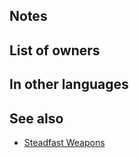 {{Weapon Infobox
|tagid=SID_人参風の装飾
|weaponType=Sword
|might=10
|range=1
|effect=If unit is within 2 spaces of an ally, grants Atk/Def+5 to unit and neutralizes unit's penalties to Atk/Def during combat.
|cost=200
|exclusive=0
|statModifiers=0,10,0,0,0
|required=Steel Sword
|next=Carrot Cudgel+
|promotionRarity=5
|promotionTier=1
|properties=
}}
==Notes==
{{Combat boosts}}
{{Penalty neutralization}}
==List of owners==
{{Skill Hero List}}
==In other languages==
{{OtherLanguages
|english=Carrot Cudgel
|japanese=人参風の装飾
|german=Karottenkeule
|spanishEU=Garrote conejil
|spanishLA=Lanzahoria
|french=Gourdin carotte
|italian=Randello carota
|chineseTW=胡蘿蔔造型的裝飾
|portuguese=Lancenoura
}}
==See also==
{{See also skills|cond=Description LIKE '%If unit is within%spaces of an ally%grants%/%+%neutralizes unit_s penalties%' AND WikiName NOT LIKE '%steadfast%'|columns=3}}
* [[Skill families#Steadfast|Steadfast Weapons]]
{{Weapons Navbox}}